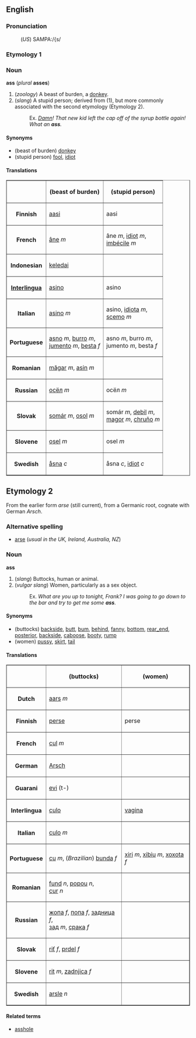 ==English==
===Pronunciation===
:(''US'') SAMPA:/{s/

===Etymology 1===
===Noun===
'''ass''' (''plural'' '''asses''')

# (''zoology'') A beast of burden, a [[donkey]].
# (''slang'') A stupid person; derived from (1), but more commonly associated with the second etymology (Etymology 2).
#:Ex. ''[[Damn]]! That new kid left the cap off of the syrup bottle again!  What an '''ass'''.''

====Synonyms====
*(beast of burden) [[donkey]]
*(stupid person) [[fool]], [[idiot]]

====Translations====
<table border="1" align="center" cellpadding="5">
<tr><th>        <th> (beast of burden) <th> (stupid person) </tr>
<tr><th> Finnish <td> [[aasi]] <td> aasi </tr>
<tr><th> French  <td> [[âne]] ''m'' <td> âne ''m'', [[idiot]] ''m'',<br> [[imbécile]] ''m'' </tr>
<tr><th> Indonesian <td> [[keledai]] <td>  </tr>
<tr><th> [[Interlingua]] <td> [[asino]] <td> asino </tr>
<tr><th> Italian <td> [[asino]] ''m'' <td> asino, [[idiota]] ''m'',<br> [[scemo]] ''m''</tr>
<tr><th> Portuguese <td> [[asno]] ''m'', [[burro]] ''m'',<br>[[jumento]] ''m'', [[besta]] ''f'' <td> asno ''m'', burro ''m'',<br>jumento ''m'', besta ''f'' </tr>
<tr><th> Romanian <td> [[măgar]] ''m'', [[asin]] ''m'' <td>  </tr>
<tr><th> Russian <td> [[осёл]] ''m'' <td> осёл ''m'' </tr>
<tr><th> Slovak <td> [[somár]] ''m'', [[osol]] ''m'' <td> somár ''m'', [[debil]] ''m'',<br>[[magor]] ''m'', [[chruňo]] ''m'' </tr>
<tr><th> Slovene <td> [[osel]] ''m'' <td> osel ''m'' </tr>
<tr><th> Swedish <td> [[åsna]] ''c'' <td> åsna ''c'', [[idiot#Swedish|idiot]] ''c'' </tr>
</table>

==Etymology 2==
From the earlier form ''arse'' (still current), from a Germanic root, cognate with German ''Arsch''. 

===Alternative spelling===
*[[arse]] (''usual in the UK, Ireland, Australia, NZ'')

===Noun===
'''ass'''
# (''slang'') Buttocks, human or animal.
# (''vulgar slang'') Women, particularly as a sex object.
#:Ex. ''What are you up to tonight, Frank?  I was going to go down to the bar and try to get me some '''ass'''.''

====Synonyms====
*(buttocks) [[backside]], [[butt]], [[bum]], [[behind]], [[fanny]], [[bottom]], [[rear_end]], [[posterior]], [[backside]], [[caboose]], [[booty]], [[rump]]
*(women) [[pussy]], [[skirt]], [[tail]]

====Translations====

<table border="1" align="center" cellpadding="5">
<tr><th>           <th> (buttocks) <th> (women) </tr>
<tr><th> Dutch     <td> [[aars]] ''m'' <td>  </tr>
<tr><th> Finnish   <td> [[perse]] <td> perse </tr>
<tr><th> French <td> [[cul]] ''m'' <td>  </tr>
<tr><th> German <td> [[Arsch]] <td>  </tr>
<tr><th> Guarani <td> [[evi]] (t-) <td>  </tr>
<tr><th> Interlingua <td> [[culo#Interlingua|culo]] <td> [[vagina#Interlingua|vagina]] </tr>
<tr><th> Italian <td> [[culo#Italian|culo]] ''m'' <td>  </tr>
<tr><th> Portuguese <td> [[cu]] ''m'', (''Brazilian'') [[bunda]] ''f'' <td> [[xiri]] ''m'', [[xibiu]] ''m'', [[xoxota]] ''f'' </tr>
<tr><th> Romanian <td> [[fund]] ''n'', [[popou]] ''n'',<br>[[cur]] ''n'' <td>  </tr>
<tr><th> Russian <td> [[жопа]] ''f'', [[попа]] ''f'', [[задница]] ''f'',<br> [[зад]] ''m'', [[срака]] ''f'' <td>  </tr>
<tr><th> Slovak <td> [[riť]] ''f'', [[prdel]] ''f'' <td>  </tr>
<tr><th> Slovene <td> [[rit]] ''m'', [[zadnjica]] ''f'' <td>  </tr>
<tr><th> Swedish <td> [[arsle]] ''n'' <td>  </tr>
</table>

====Related terms====
*[[asshole]]